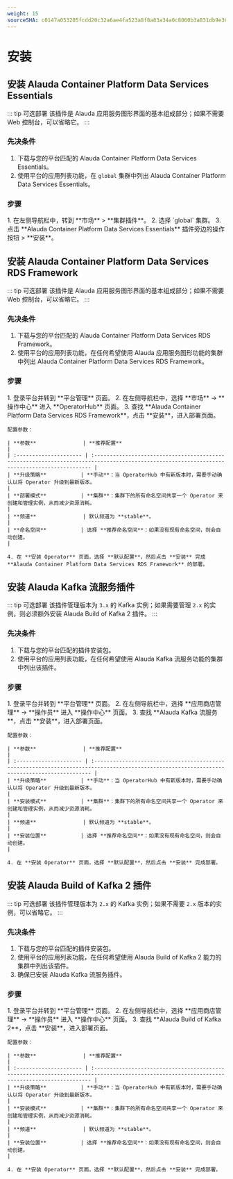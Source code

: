 ```yaml
---
weight: 15
sourceSHA: c0147a053205fcdd20c32a6ae4fa523a8f8a83a34a0c8060b3a831db9e364fa6
---
```


# 安装

## 安装 Alauda Container Platform Data Services Essentials

::: tip 可选部署
该插件是 Alauda 应用服务图形界面的基本组成部分；如果不需要 Web 控制台，可以省略它。
:::

### 先决条件

1. 下载与您的平台匹配的 Alauda Container Platform Data Services Essentials。
2. 使用平台的应用列表功能，在 `global` 集群中列出 Alauda Container Platform Data Services Essentials。

### 步骤

<Tabs>
  <Tab label="Web 控制台">
    1. 在左侧导航栏中，转到 **市场** > **集群插件**。
    2. 选择 `global` 集群。
    3. 点击 **Alauda Container Platform Data Services Essentials** 插件旁边的操作按钮 > **安装**。
  </Tab>
</Tabs>

## 安装 Alauda Container Platform Data Services RDS Framework

::: tip 可选部署
该插件是 Alauda 应用服务图形界面的基本组成部分；如果不需要 Web 控制台，可以省略它。
:::

### 先决条件

1. 下载与您的平台匹配的 Alauda Container Platform Data Services RDS Framework。
2. 使用平台的应用列表功能，在任何希望使用 Alauda 应用服务图形功能的集群中列出 Alauda Container Platform Data Services RDS Framework。

### 步骤

<Tabs>
  <Tab label="Web 控制台">
    1. 登录平台并转到 **平台管理** 页面。
    2. 在左侧导航栏中，选择 **市场** -> **操作中心** 进入 **OperatorHub** 页面。
    3. 查找 **Alauda Container Platform Data Services RDS Framework**，点击 **安装**，进入部署页面。

    配置参数：

    | **参数**               | **推荐配置**                                                                                                                                 |
    | :--------------------- | :------------------------------------------------------------------------------------------------------------------------------------------- |
    | **升级策略**           | **手动**：当 OperatorHub 中有新版本时，需要手动确认以将 Operator 升级到最新版本。                                                               |
    | **部署模式**           | **集群**：集群下的所有命名空间共享一个 Operator 来创建和管理实例，从而减少资源消耗。                                                          |
    | **频道**               | 默认频道为 **stable**。                                                                                                                      |
    | **命名空间**           | 选择 **推荐命名空间**：如果没有现有命名空间，则会自动创建。                                                                                |

    4. 在 **安装 Operator** 页面，选择 **默认配置**，然后点击 **安装** 完成 **Alauda Container Platform Data Services RDS Framework** 的部署。
  </Tab>
</Tabs>

## 安装 Alauda Kafka 流服务插件

::: tip 可选部署
该插件管理版本为 `3.x` 的 Kafka 实例；如果需要管理 `2.x` 的实例，则必须额外安装 Alauda Build of Kafka 2 插件。
:::

### 先决条件

1. 下载与您的平台匹配的插件安装包。
2. 使用平台的应用列表功能，在任何希望使用 Alauda Kafka 流服务功能的集群中列出该插件。

### 步骤

<Tabs>
  <Tab label="Web 控制台">
    1. 登录平台并转到 **平台管理** 页面。
    2. 在左侧导航栏中，选择 **应用商店管理** -> **操作员** 进入 **操作中心** 页面。
    3. 查找 **Alauda Kafka 流服务**，点击 **安装**，进入部署页面。

    配置参数：

    | **参数**               | **推荐配置**                                                                                                                                 |
    | :--------------------- | :------------------------------------------------------------------------------------------------------------------------------------------- |
    | **升级策略**           | **手动**：当 OperatorHub 中有新版本时，需要手动确认以将 Operator 升级到最新版本。                                                               |
    | **安装模式**           | **集群**：集群下的所有命名空间共享一个 Operator 来创建和管理实例，从而减少资源消耗。                                                          |
    | **频道**               | 默认频道为 **stable**。                                                                                                                      |
    | **安装位置**           | 选择 **推荐命名空间**：如果没有现有命名空间，则会自动创建。                                                                                |

    4. 在 **安装 Operator** 页面，选择 **默认配置**，然后点击 **安装** 完成部署。
  </Tab>
</Tabs>

## 安装 Alauda Build of Kafka 2 插件

::: tip 可选部署
该插件管理版本为 `2.x` 的 Kafka 实例；如果不需要 `2.x` 版本的实例，可以省略它。
:::

### 先决条件

1. 下载与您的平台匹配的插件安装包。
2. 使用平台的应用列表功能，在任何希望使用 Alauda Build of Kafka 2 能力的集群中列出该插件。
3. 确保已安装 Alauda Kafka 流服务插件。

### 步骤

<Tabs>
  <Tab label="Web 控制台">
    1. 登录平台并转到 **平台管理** 页面。
    2. 在左侧导航栏中，选择 **应用商店管理** -> **操作员** 进入 **操作中心** 页面。
    3. 查找 **Alauda Build of Kafka 2**，点击 **安装**，进入部署页面。

    配置参数：

    | **参数**               | **推荐配置**                                                                                                                                 |
    | :--------------------- | :------------------------------------------------------------------------------------------------------------------------------------------- |
    | **升级策略**           | **手动**：当 OperatorHub 中有新版本时，需要手动确认以将 Operator 升级到最新版本。                                                               |
    | **安装模式**           | **集群**：集群下的所有命名空间共享一个 Operator 来创建和管理实例，从而减少资源消耗。                                                          |
    | **频道**               | 默认频道为 **stable**。                                                                                                                      |
    | **安装位置**           | 选择 **推荐命名空间**：如果没有现有命名空间，则会自动创建。                                                                                |

    4. 在 **安装 Operator** 页面，选择 **默认配置**，然后点击 **安装** 完成部署。
  </Tab>
</Tabs>
